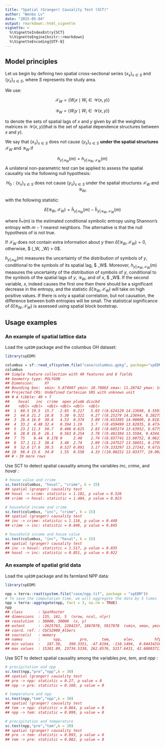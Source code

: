 ```yaml
---
title: "Spatial (Granger) Causality Test (SCT)"
author: "Wenbo Lv"
date: "2025-05-04"
output: rmarkdown::html_vignette
vignette: >
  %\VignetteIndexEntry{SCT}
  %\VignetteEngine{knitr::rmarkdown}
  %\VignetteEncoding{UTF-8}
---
```




## Model principles

Let us begin by defining two spatial cross-sectional series $\{x_s\}_{s \in S}$ and $\{y_s\}_{s \in S}$, where $S$ represents the study area.

We use:

$$
\mathcal{X}_W = \{ W_i x \mid W_i \in \mathcal{W}(x, y) \}
$$

$$
\mathcal{Y}_W = \{ W_i y \mid W_i \in \mathcal{W}(x, y) \}
$$

to denote the sets of spatial lags of $x$ and $y$ given by all the weighting matrices in $\mathcal{W}(x, y)$(that is the set of spatial
dependence structures between $x$ and $y$).


We say that $\{x_s\}_{s \in S}$ does not cause $\{y_s\}_{s \in S}$ **under the spatial structures** $\mathcal{X}_W$ and $\mathcal{Y}_W$ if

$$
h_{y |\mathcal{Y}_W}(m) = h_{y | \mathcal{Y}_W,\mathcal{X}_W}(m)
$$
A unilateral non-parametric test can be applied to assess the spatial causality via the following null hypothesis:

$$
H_0 : \{x_s\}_{s \in S} \text{ does not cause } \{y_s\}_{s \in S} \text{ under the spatial structures } \mathcal{X}_W \text{ and } \mathcal{Y}_W, $$

with the following statistic:

$$
\hat{\delta}(\mathcal{Y}_W, \mathcal{X}_W) = \hat{h}_{y |\mathcal{Y}_W}(m) - \hat{h}_{y | \mathcal{Y}_W,\mathcal{X}_W}(m)
$$

where $\hat{h}_*(m)$ is the estimated conditional symbolic entropy using Shannon’s entropy with $m-1$ nearest neighbors. The alternative is that the null hypothesis of is not true.

If $\mathcal{X}_W$ does not contain extra information about $y$ then $\hat{\delta}(\mathcal{Y}_W, \mathcal{X}_W) = 0$, otherwise, $ \hat{\delta}(\mathcal{Y}_W, \mathcal{X}_W) > 0$.

$h_{y |\mathcal{Y}_W}(m)$ measures the uncertainty of the distribution of symbols of $y$, conditional to the symbols of its spatial lag, $ \mathcal{Y}_W$. Moreover, $h_{y | \mathcal{Y}_W,\mathcal{X}_W}(m)$ measures the uncertainty of the distribution of symbols of $y$, conditional to the symbols of the spatial lags of $y$, $\mathcal{Y}_W$, and of $x$, $ \mathcal{X}_W$. If the second variable, $x$, indeed causes the first one then there should be a significant decrease in the entropy, and the statistic $\hat{\delta}(\mathcal{Y}_W, \mathcal{X}_W)$ will take on high positive values. If there is only a spatial correlation, but not causation, the difference between both entropies will be small. The statistical significance of $\hat{\delta}(\mathcal{Y}_W, \mathcal{X}_W)$ is assessed using spatial block bootstrap.

## Usage examples

### An example of spatial lattice data

Load the `spEDM` package and the columbus OH dataset:


``` r
library(spEDM)

columbus = sf::read_sf(system.file("case/columbus.gpkg", package="spEDM"))
columbus
## Simple feature collection with 49 features and 6 fields
## Geometry type: POLYGON
## Dimension:     XY
## Bounding box:  xmin: 5.874907 ymin: 10.78863 xmax: 11.28742 ymax: 14.74245
## Projected CRS: Undefined Cartesian SRS with unknown unit
## # A tibble: 49 × 7
##    hoval   inc  crime  open plumb discbd                                    geom
##    <dbl> <dbl>  <dbl> <dbl> <dbl>  <dbl>                               <POLYGON>
##  1  80.5 19.5  15.7   2.85  0.217   5.03 ((8.624129 14.23698, 8.5597 14.74245, …
##  2  44.6 21.2  18.8   5.30  0.321   4.27 ((8.25279 14.23694, 8.282758 14.22994,…
##  3  26.4 16.0  30.6   4.53  0.374   3.89 ((8.653305 14.00809, 8.81814 14.00205,…
##  4  33.2  4.48 32.4   0.394 1.19    3.7  ((8.459499 13.82035, 8.473408 13.83227…
##  5  23.2 11.3  50.7   0.406 0.625   2.83 ((8.685274 13.63952, 8.677577 13.72221…
##  6  28.8 16.0  26.1   0.563 0.254   3.78 ((9.401384 13.5504, 9.434411 13.69427,…
##  7  75    8.44  0.178 0     2.40    2.74 ((8.037741 13.60752, 8.062716 13.60452…
##  8  37.1 11.3  38.4   3.48  2.74    2.89 ((8.247527 13.58651, 8.2795 13.5965, 8…
##  9  52.6 17.6  30.5   0.527 0.891   3.17 ((9.333297 13.27242, 9.671007 13.27361…
## 10  96.4 13.6  34.0   1.55  0.558   4.33 ((10.08251 13.03377, 10.0925 13.05275,…
## # ℹ 39 more rows
```

Use SCT to detect spatial causality among the variables *inc*, *crime*, and *hoval* :


``` r
# house value and crime
sc.test(columbus, "hoval", "crime", k = 15)
## spatial (granger) causality test
## hoval -> crime: statistic = 1.101, p value = 0.526
## crime -> hoval: statistic = 1.484, p value = 0.023

# household income and crime
sc.test(columbus, "inc", "crime", k = 15)
## spatial (granger) causality test
## inc -> crime: statistic = 1.116, p value = 0.449
## crime -> inc: statistic = 0.848, p value = 0.845

# household income and house value
sc.test(columbus, "inc", "hoval", k = 15)
## spatial (granger) causality test
## inc -> hoval: statistic = 1.517, p value = 0.035
## hoval -> inc: statistic = 0.851, p value = 0.922
```

### An example of spatial grid data

Load the `spEDM` package and its farmland NPP data:


``` r
library(spEDM)

npp = terra::rast(system.file("case/npp.tif", package = "spEDM"))
# To save the computation time, we will aggregate the data by 3 times
npp = terra::aggregate(npp, fact = 3, na.rm = TRUE)
npp
## class       : SpatRaster 
## dimensions  : 135, 161, 5  (nrow, ncol, nlyr)
## resolution  : 30000, 30000  (x, y)
## extent      : -2625763, 2204237, 1867078, 5917078  (xmin, xmax, ymin, ymax)
## coord. ref. : CGCS2000_Albers 
## source(s)   : memory
## names       :      npp,        pre,      tem,      elev,         hfp 
## min values  :   187.50,   390.3351, -47.8194, -110.1494,  0.04434316 
## max values  : 15381.89, 23734.5330, 262.8576, 5217.6431, 42.68803711
```

Use SCT to detect spatial causality among the variables *pre*, *tem*, and *npp* :


``` r
# precipitation and npp
sc.test(npp,"pre","npp",k = 30)
## spatial (granger) causality test
## pre -> npp: statistic = 0.27, p value = 0
## npp -> pre: statistic = 0.168, p value = 0

# temperature and npp
sc.test(npp,"tem","npp",k = 30)
## spatial (granger) causality test
## tem -> npp: statistic = 0.064, p value = 0
## npp -> tem: statistic = 0.099, p value = 0

# precipitation and temperature
sc.test(npp,"pre","tem",k = 30)
## spatial (granger) causality test
## pre -> tem: statistic = 0.093, p value = 0
## tem -> pre: statistic = 0.082, p value = 0
```
